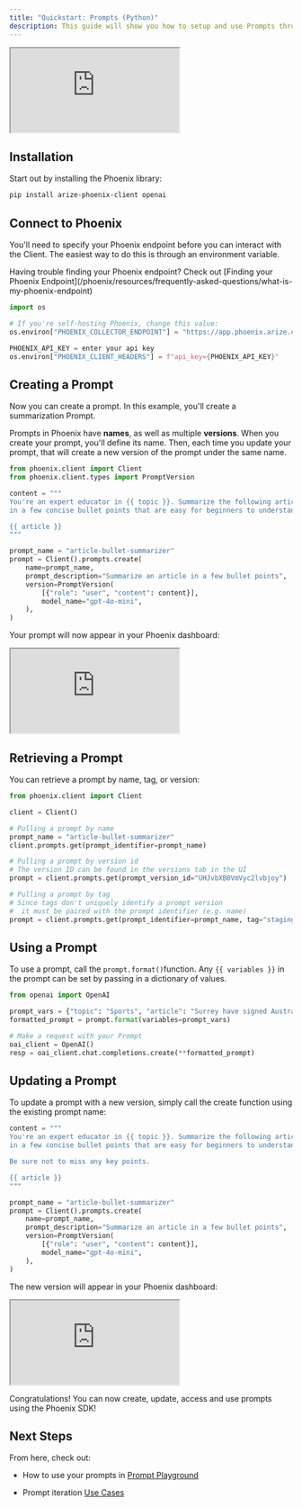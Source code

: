 ```yaml
---
title: "Quickstart: Prompts (Python)"
description: This guide will show you how to setup and use Prompts through Phoenix's Python SDK
---
```


<Frame caption="">
      <iframe src="https://cdn.iframe.ly/0cwOvl7" allowFullScreen width={1000} height={420} allow="encrypted-media *;"></iframe>
</Frame>

## Installation

Start out by installing the Phoenix library:

```sh
pip install arize-phoenix-client openai
```

## Connect to Phoenix

You'll need to specify your Phoenix endpoint before you can interact with the Client. The easiest way to do this is through an environment variable.

<Warning>
Having trouble finding your Phoenix endpoint? Check out [Finding your Phoenix Endpoint](/phoenix/resources/frequently-asked-questions/what-is-my-phoenix-endpoint)

</Warning>

```python
import os

# If you're self-hosting Phoenix, change this value:
os.environ["PHOENIX_COLLECTOR_ENDPOINT"] = "https://app.phoenix.arize.com"

PHOENIX_API_KEY = enter your api key
os.environ["PHOENIX_CLIENT_HEADERS"] = f"api_key={PHOENIX_API_KEY}"
```

## Creating a Prompt

Now you can create a prompt. In this example, you'll create a summarization Prompt.

Prompts in Phoenix have **names**, as well as multiple **versions**. When you create your prompt, you'll define its name. Then, each time you update your prompt, that will create a new version of the prompt under the same name.

```python
from phoenix.client import Client
from phoenix.client.types import PromptVersion

content = """
You're an expert educator in {{ topic }}. Summarize the following article
in a few concise bullet points that are easy for beginners to understand.

{{ article }}
"""

prompt_name = "article-bullet-summarizer"
prompt = Client().prompts.create(
    name=prompt_name,
    prompt_description="Summarize an article in a few bullet points",
    version=PromptVersion(
        [{"role": "user", "content": content}],
        model_name="gpt-4o-mini",
    ),
)
```

Your prompt will now appear in your Phoenix dashboard:

<Frame caption="">
      <iframe src="https://cdn.iframe.ly/LyRY2q2" allowFullScreen width={1000} height={420} allow="encrypted-media *;"></iframe>
</Frame>

## Retrieving a Prompt

You can retrieve a prompt by name, tag, or version:

```python
from phoenix.client import Client

client = Client()

# Pulling a prompt by name
prompt_name = "article-bullet-summarizer"
client.prompts.get(prompt_identifier=prompt_name)

# Pulling a prompt by version id
# The version ID can be found in the versions tab in the UI
prompt = client.prompts.get(prompt_version_id="UHJvbXB0VmVyc2lvbjoy")

# Pulling a prompt by tag
# Since tags don't uniquely identify a prompt version
#  it must be paired with the prompt identifier (e.g. name)
prompt = client.prompts.get(prompt_identifier=prompt_name, tag="staging")
```

## Using a Prompt

To use a prompt, call the `prompt.format()`function. Any `{{ variables }}` in the prompt can be set by passing in a dictionary of values.

```python
from openai import OpenAI

prompt_vars = {"topic": "Sports", "article": "Surrey have signed Australia all-rounder Moises Henriques for this summer's NatWest T20 Blast. Henriques will join Surrey immediately after the Indian Premier League season concludes at the end of next month and will be with them throughout their Blast campaign and also as overseas cover for Kumar Sangakkara - depending on the veteran Sri Lanka batsman's Test commitments in the second half of the summer. Australian all-rounder Moises Henriques has signed a deal to play in the T20 Blast for Surrey . Henriques, pictured in the Big Bash (left) and in ODI action for Australia (right), will join after the IPL . Twenty-eight-year-old Henriques, capped by his country in all formats but not selected for the forthcoming Ashes, said: 'I'm really looking forward to playing for Surrey this season. It's a club with a proud history and an exciting squad, and I hope to play my part in achieving success this summer. 'I've seen some of the names that are coming to England to be involved in the NatWest T20 Blast this summer, so am looking forward to testing myself against some of the best players in the world.' Surrey director of cricket Alec Stewart added: 'Moises is a fine all-round cricketer and will add great depth to our squad.'"}
formatted_prompt = prompt.format(variables=prompt_vars)

# Make a request with your Prompt
oai_client = OpenAI()
resp = oai_client.chat.completions.create(**formatted_prompt)
```

## Updating a Prompt

To update a prompt with a new version, simply call the create function using the existing prompt name:

```python
content = """
You're an expert educator in {{ topic }}. Summarize the following article
in a few concise bullet points that are easy for beginners to understand.

Be sure not to miss any key points.

{{ article }}
"""

prompt_name = "article-bullet-summarizer"
prompt = Client().prompts.create(
    name=prompt_name,
    prompt_description="Summarize an article in a few bullet points",
    version=PromptVersion(
        [{"role": "user", "content": content}],
        model_name="gpt-4o-mini",
    ),
)
```

The new version will appear in your Phoenix dashboard:

<Frame caption="">
      <iframe src="https://cdn.iframe.ly/wXM4MCK" allowFullScreen width={1000} height={420} allow="encrypted-media *;"></iframe>
</Frame>

Congratulations! You can now create, update, access and use prompts using the Phoenix SDK!

## Next Steps

From here, check out:

* How to use your prompts in [Prompt Playground](/phoenix/prompt-engineering/overview-prompts/prompt-playground)

* Prompt iteration [Use Cases](/phoenix/cookbook/prompt-engineering/prompt-optimization)


